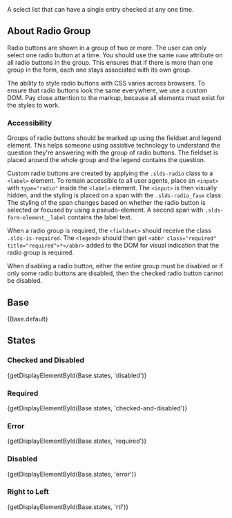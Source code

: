 
<div className="doc lead">
  A select list that can have a single entry checked at any one time.
</div>

## About Radio Group
Radio buttons are shown in a group of two or more. The user can only select one radio button at a time. You should use the same `name` attribute on all radio buttons in the group. This ensures that if there is more than one group in the form, each one stays associated with its own group.

The ability to style radio buttons with CSS varies across browsers. To ensure that radio buttons look the same everywhere, we use a custom DOM. Pay close attention to the markup, because all elements must exist for the styles to work.

### Accessibility
Groups of radio buttons should be marked up using the fieldset and legend element. This helps someone using assistive technology to understand the question they're answering with the group of radio buttons. The fieldset is placed around the whole group and the legend contains the question.

Custom radio buttons are created by applying the `.slds-radio` class to a `<label>` element. To remain accessible to all user agents, place an `<input>` with `type="radio"` inside the `<label>` element. The `<input>` is then visually hidden, and the styling is placed on a span with the `.slds-radio_faux` class. The styling of the span changes based on whether the radio button is selected or focused by using a pseudo-element. A second span with `.slds-form-element__label` contains the label text.

When a radio group is required, the `<fieldset>` should receive the class `.slds-is-required`. The `<legend>` should then get `<abbr class="required" title="required">*</abbr>` added to the DOM for visual indication that the radio group is required.

When disabling a radio button, either the entire group must be disabled or if only some radio buttons are disabled, then the checked radio button cannot be disabled.

## Base

<CodeView>
  {Base.default}
</CodeView>

## States


### Checked and Disabled

<CodeView>
  {getDisplayElementById(Base.states, 'disabled')}
</CodeView>

### Required

<CodeView>
  {getDisplayElementById(Base.states, 'checked-and-disabled')}
</CodeView>

### Error

<CodeView>
  {getDisplayElementById(Base.states, 'required')}
</CodeView>

### Disabled

<CodeView>
  {getDisplayElementById(Base.states, 'error')}
</CodeView>

### Right to Left

<CodeView>
  {getDisplayElementById(Base.states, 'rtl')}
</CodeView>
